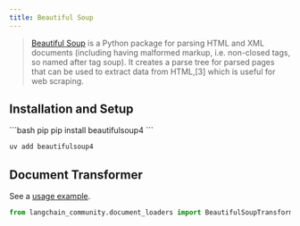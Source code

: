 ```yaml
---
title: Beautiful Soup
---
```


>[Beautiful Soup](https://www.crummy.com/software/BeautifulSoup/) is a Python package for parsing
> HTML and XML documents (including having malformed markup, i.e. non-closed tags, so named after tag soup).
> It creates a parse tree for parsed pages that can be used to extract data from HTML,[3] which
> is useful for web scraping.

## Installation and Setup

<CodeGroup>
```bash pip
pip install beautifulsoup4
```

```bash uv
uv add beautifulsoup4
```
</CodeGroup>

## Document Transformer

See a [usage example](/oss/python/integrations/document_transformers/beautiful_soup).

```python
from langchain_community.document_loaders import BeautifulSoupTransformer
```
